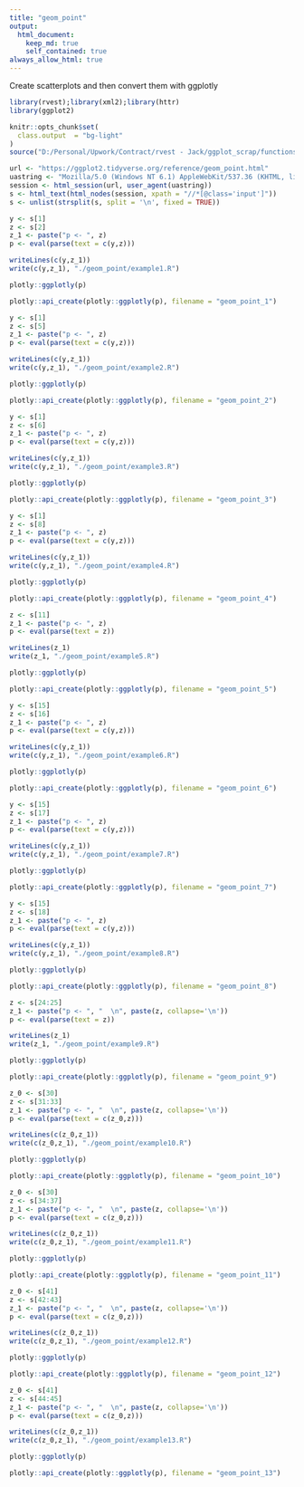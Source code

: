 ```yaml
---
title: "geom_point"
output: 
  html_document:
    keep_md: true
    self_contained: true
always_allow_html: true
---
```


Create scatterplots and then convert them with ggplotly

```r
library(rvest);library(xml2);library(httr)
library(ggplot2)

knitr::opts_chunk$set(
  class.output  = "bg-light"
)
source("D:/Personal/Upwork/Contract/rvest - Jack/ggplot_scrap/functions.R")
```

```r
url <- "https://ggplot2.tidyverse.org/reference/geom_point.html"
uastring <- "Mozilla/5.0 (Windows NT 6.1) AppleWebKit/537.36 (KHTML, like Gecko) Chrome/88.0.4324.190 Safari/537.36"
session <- html_session(url, user_agent(uastring))
s <- html_text(html_nodes(session, xpath = "//*[@class='input']"))
s <- unlist(strsplit(s, split = '\n', fixed = TRUE))
```

```r
y <- s[1]
z <- s[2]
z_1 <- paste("p <- ", z)
p <- eval(parse(text = c(y,z)))
```

```r
writeLines(c(y,z_1))
write(c(y,z_1), "./geom_point/example1.R")
```

```r
plotly::ggplotly(p)
```

```r
plotly::api_create(plotly::ggplotly(p), filename = "geom_point_1")
```

```r
y <- s[1]
z <- s[5]
z_1 <- paste("p <- ", z)
p <- eval(parse(text = c(y,z)))
```

```r
writeLines(c(y,z_1))
write(c(y,z_1), "./geom_point/example2.R")
```

```r
plotly::ggplotly(p)
```

```r
plotly::api_create(plotly::ggplotly(p), filename = "geom_point_2")
```

```r
y <- s[1]
z <- s[6]
z_1 <- paste("p <- ", z)
p <- eval(parse(text = c(y,z)))
```

```r
writeLines(c(y,z_1))
write(c(y,z_1), "./geom_point/example3.R")
```

```r
plotly::ggplotly(p)
```

```r
plotly::api_create(plotly::ggplotly(p), filename = "geom_point_3")
```

```r
y <- s[1]
z <- s[8]
z_1 <- paste("p <- ", z)
p <- eval(parse(text = c(y,z)))
```

```r
writeLines(c(y,z_1))
write(c(y,z_1), "./geom_point/example4.R")
```

```r
plotly::ggplotly(p)
```

```r
plotly::api_create(plotly::ggplotly(p), filename = "geom_point_4")
```

```r
z <- s[11]
z_1 <- paste("p <- ", z)
p <- eval(parse(text = z))
```

```r
writeLines(z_1)
write(z_1, "./geom_point/example5.R")
```

```r
plotly::ggplotly(p)
```

```r
plotly::api_create(plotly::ggplotly(p), filename = "geom_point_5")
```

```r
y <- s[15]
z <- s[16]
z_1 <- paste("p <- ", z)
p <- eval(parse(text = c(y,z)))
```

```r
writeLines(c(y,z_1))
write(c(y,z_1), "./geom_point/example6.R")
```

```r
plotly::ggplotly(p)
```

```r
plotly::api_create(plotly::ggplotly(p), filename = "geom_point_6")
```

```r
y <- s[15]
z <- s[17]
z_1 <- paste("p <- ", z)
p <- eval(parse(text = c(y,z)))
```

```r
writeLines(c(y,z_1))
write(c(y,z_1), "./geom_point/example7.R")
```

```r
plotly::ggplotly(p)
```

```r
plotly::api_create(plotly::ggplotly(p), filename = "geom_point_7")
```

```r
y <- s[15]
z <- s[18]
z_1 <- paste("p <- ", z)
p <- eval(parse(text = c(y,z)))
```

```r
writeLines(c(y,z_1))
write(c(y,z_1), "./geom_point/example8.R")
```

```r
plotly::ggplotly(p)
```

```r
plotly::api_create(plotly::ggplotly(p), filename = "geom_point_8")
```

```r
z <- s[24:25]
z_1 <- paste("p <- ", "  \n", paste(z, collapse='\n'))
p <- eval(parse(text = z))
```

```r
writeLines(z_1)
write(z_1, "./geom_point/example9.R")
```

```r
plotly::ggplotly(p)
```

```r
plotly::api_create(plotly::ggplotly(p), filename = "geom_point_9")
```

```r
z_0 <- s[30]
z <- s[31:33]
z_1 <- paste("p <- ", "  \n", paste(z, collapse='\n'))
p <- eval(parse(text = c(z_0,z)))
```

```r
writeLines(c(z_0,z_1))
write(c(z_0,z_1), "./geom_point/example10.R")
```

```r
plotly::ggplotly(p)
```

```r
plotly::api_create(plotly::ggplotly(p), filename = "geom_point_10")
```

```r
z_0 <- s[30]
z <- s[34:37]
z_1 <- paste("p <- ", "  \n", paste(z, collapse='\n'))
p <- eval(parse(text = c(z_0,z)))
```

```r
writeLines(c(z_0,z_1))
write(c(z_0,z_1), "./geom_point/example11.R")
```

```r
plotly::ggplotly(p)
```

```r
plotly::api_create(plotly::ggplotly(p), filename = "geom_point_11")
```

```r
z_0 <- s[41]
z <- s[42:43]
z_1 <- paste("p <- ", "  \n", paste(z, collapse='\n'))
p <- eval(parse(text = c(z_0,z)))
```

```r
writeLines(c(z_0,z_1))
write(c(z_0,z_1), "./geom_point/example12.R")
```

```r
plotly::ggplotly(p)
```

```r
plotly::api_create(plotly::ggplotly(p), filename = "geom_point_12")
```

```r
z_0 <- s[41]
z <- s[44:45]
z_1 <- paste("p <- ", "  \n", paste(z, collapse='\n'))
p <- eval(parse(text = c(z_0,z)))
```

```r
writeLines(c(z_0,z_1))
write(c(z_0,z_1), "./geom_point/example13.R")
```

```r
plotly::ggplotly(p)
```

```r
plotly::api_create(plotly::ggplotly(p), filename = "geom_point_13")
```


